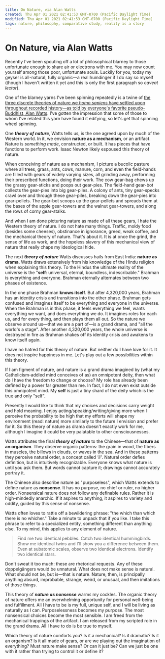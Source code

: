 ```yaml
---
title: On Nature, via Alan Watts
created: Thu Apr 01 2021 02:41:53 GMT-0700 (Pacific Daylight Time)
modified: Thu Apr 01 2021 02:41:53 GMT-0700 (Pacific Daylight Time)
tags: nature, philosophy, comparative study, reality is a story
---
```


# On Nature, via Alan Watts

Recently I've been spouting off a lot of philosophical blarney to those unfortunate enough to share air or electrons with me. You may now count yourself among those poor, unfortunate souls. Luckily for you, today my geyser is all-natural, fully organic—a real humdinger if I do say so myself (though I haven't written it yet and this is only the first paragraph so _caveat lector_).

One of the blarney yarns I've been spinning repeatedly is a twine of [the three discrete theories of nature we _homo sapiens_ have settled upon throughout recorded history—as told by everyone's favorite pseudo-Buddhist, Alan Watts](https://itunes.apple.com/us/podcast/alan-watts-mans-behavior-nature/id1006521565?i=356896808&mt=2). I've gotten the impression that some of those to whom I've related this yarn have found it edifying, so let's get that spinning wheel spinning.

One **_theory of nature_**, Watts tells us, is the one agreed upon by much of the Western world. In it, we envision **nature as a mechanism**, or an artifact. Nature is _something made_, constructed, or built. It has pieces that have functions to perform work. Isaac Newton likely espoused this theory of nature.

When conceiving of nature as a mechanism, I picture a bucolic pasture where all trees, grass, ants, cows, manure, corn, and even the field-hands are filled with gears of widely varying sizes, all grinding away, performing their prescribed functions, doing their work. The cow gear-bag chews up the grassy gear-sticks and poops out gear-pies. The field-hand gear-bot collects the gear-pies into big gear-piles. A colony of ants, tiny gear-specks crawl over and through these gear-piles, breaking down the gear-pies into gear-pellets. The gear-bot scoops up the gear-pellets and spreads them at the bases of the apple gear-towers and the walnut gear-towers, and along the rows of corny gear-stalks.

And when I am done picturing nature as made of all these gears, I hate the Western theory of nature. I do not hate many things. Traffic, moldy food (besides some cheeses), obstinance in ignorance, greed, weak coffee, and the mechanical theory of nature. That's about it. It is at once the grind, the sense of life as work, and the hopeless slavery of this mechanical view of nature that really chaps my ideological hide.

The next **_theory of nature_** Watts discusses hails from East India: **nature as drama**. Watts draws extensively from his knowledge of the Hindu religion when explaining this theory. To the Hindus the ultimate reality of the universe is the "**self**: universal, eternal, boundless, indescribable." Brahman is everything and everyone. Brahman eternally alternates between two phases of existence.

In the one phase Brahman **knows itself**. But after 4,320,000 years, Brahman has an identity crisis and transitions into the other phase. Brahman gets confused and imagines itself to be everything and everyone in the universe. When the Brahman is in this phase, it feels everything we feel, wants everything we want, and does everything we do. It imagines roles for each us, and for every thing, and then plays them all out. So the nature we observe around us—that we are a part of—is a grand drama, and "all the world's a stage". After another 4,320,000 years, the whole universe is destroyed in fire as Brahman shakes off its identity crisis and awakens to know itself again.

I have no hatred for this theory of nature. But neither do I have love for it. It does not inspire happiness in me. Let's play out a few possibilities within this theory.

If I am figment of nature, and nature is a grand drama imagined by (what my Catholicism-addled mind conceives of as) an omnipotent deity, then what do I have the freedom to change or choose? My role has already been defined by a power far greater than me. In fact, I do not even exist outside this omnipotent mind. My **self** is just a tiny shard of the deity which is the true and only "self".

Presently I would like to think that my choices and decisions carry weight and hold meaning. I enjoy acting/speaking/writing/giving more when I perceive the probability to be high that my efforts will shape my environment (read: nature) more similarly to the future I envision and prefer for it. So this theory of nature as drama doesn't exactly work for me, although I imagine it could be very palatable to other consciousnesses.

Watts attributes the final **_theory of nature_** to the Chinese—that of **nature as an organism**. They observe organic patterns: the grain in wood, the fibers in muscles, the billows in clouds, or waves in the sea. And in these patterns they perceive natural order, a concept called _'li'_. Natural order defies definition, but is intuitively recognizable. Everyone knows what nature is until you ask them. But words cannot capture it; drawings cannot accurately portray it.

The Chinese also describe nature as "purposeless", which Watts extends to define nature as **nonsense**. It has no purpose, no chief or ruler, no higher order. Nonsensical nature does not follow any definable rules. Rather it is high-mindedly anarchic. If it aspires to anything, it aspires to variety and oddity, guided by this sense of nonsense.

Watts often loves to rattle off a bewildering phrase: "the which than which there is no whicher." Take a minute to unpack that if you like. I take this phrase to refer to a specialized entity, something different than anything else. To my mind, this applies to any element of nature.

> Find me two identical pebbles.
> Catch two identical hummingbirds.
> Show me identical twins and I'll show you a difference between them.
> Even at subatomic scales, observe two identical electrons.
> Identify two identical stars.

Don't sweat it too much: these are rhetorical requests. Any of these doppelgängers would be unnatural. What does not make sense is natural. What should not be, but is—that is nature. Nature, then, is principally anything absurd, improbable, strange, weird, or unusual, and then imitations of those things.

This theory of **_nature as nonsense_** warms my cockles. The organic theory of nature offers me an overwhelming opportunity for personal well-being and fulfillment. All I have to be is my full, unique self, and I will be living as naturally as I can. Purposelessness becomes my purpose. The most nonsensical choices become the most sensible. I am freed from the mechanical trappings of the artifact. I am released from my scripted role in the grand drama. All I have to do is be true to myself.

Which theory of nature comforts you? Is it a mechanical? Is it dramatic? Is it an organism? Is it all made of gears, or are we playing out the imagination of everything? Must nature make sense? Or can it just be? Can we just be one with it rather than trying to control it or define it?
